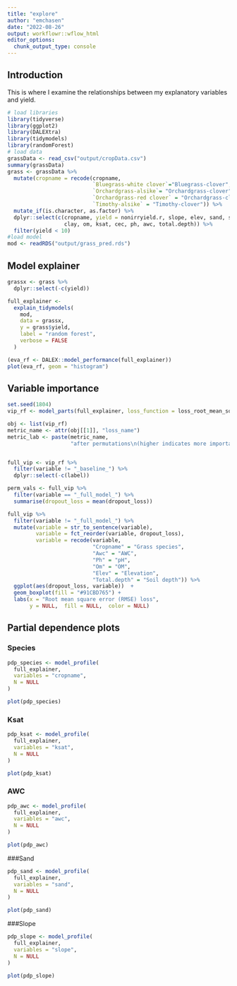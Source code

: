 ```yaml
---
title: "explore"
author: "emchasen"
date: "2022-08-26"
output: workflowr::wflow_html
editor_options:
  chunk_output_type: console
---
```


## Introduction

This is where I examine the relationships between my explanatory variables and yield.

```r
# load libraries
library(tidyverse)
library(ggplot2)
library(DALEXtra)
library(tidymodels)
library(randomForest)
# load data
grassData <- read_csv("output/cropData.csv")
summary(grassData)
grass <- grassData %>%
  mutate(cropname = recode(cropname, 
                           `Bluegrass-white clover`="Bluegrass-clover",
                           `Orchardgrass-alsike`= "Orchardgrass-clover",
                           `Orchardgrass-red clover` = "Orchardgrass-clover",
                           `Timothy-alsike` = "Timothy-clover")) %>%
  mutate_if(is.character, as.factor) %>%
  dplyr::select(c(cropname, yield = nonirryield.r, slope, elev, sand, silt,
                  clay, om, ksat, cec, ph, awc, total.depth)) %>%
  filter(yield < 10) 
#load model
mod <- readRDS("output/grass_pred.rds")
```


## Model explainer

```r
grassx <- grass %>%
  dplyr::select(-c(yield))

full_explainer <- 
  explain_tidymodels(
    mod, 
    data = grassx, 
    y = grass$yield,
    label = "random forest",
    verbose = FALSE
  )

(eva_rf <- DALEX::model_performance(full_explainer))
plot(eva_rf, geom = "histogram") 
```

## Variable importance

```r
set.seed(1804)
vip_rf <- model_parts(full_explainer, loss_function = loss_root_mean_square)

obj <- list(vip_rf)
metric_name <- attr(obj[[1]], "loss_name")
metric_lab <- paste(metric_name, 
                    "after permutations\n(higher indicates more important)")


full_vip <- vip_rf %>%
  filter(variable != "_baseline_") %>%
  dplyr::select(-c(label))

perm_vals <- full_vip %>% 
  filter(variable == "_full_model_") %>% 
  summarise(dropout_loss = mean(dropout_loss))

full_vip %>%
  filter(variable != "_full_model_") %>% 
  mutate(variable = str_to_sentence(variable),
         variable = fct_reorder(variable, dropout_loss),
         variable = recode(variable,
                           "Cropname" = "Grass species",
                           "Awc" = "AWC",
                           "Ph" = "pH",
                           "Om" = "OM",
                           "Elev" = "Elevation",
                           "Total.depth" = "Soil depth")) %>%
  ggplot(aes(dropout_loss, variable))  +
  geom_boxplot(fill = "#91CBD765") +
  labs(x = "Root mean square error (RMSE) loss", 
       y = NULL,  fill = NULL,  color = NULL)

```

## Partial dependence plots

### Species

```r
pdp_species <- model_profile(
  full_explainer,
  variables = "cropname",
  N = NULL
)

plot(pdp_species)
```

### Ksat

```r
pdp_ksat <- model_profile(
  full_explainer,
  variables = "ksat",
  N = NULL
)

plot(pdp_ksat)
```
 
### AWC

```r
pdp_awc <- model_profile(
  full_explainer,
  variables = "awc",
  N = NULL
)

plot(pdp_awc)
```

###Sand

```r
pdp_sand <- model_profile(
  full_explainer,
  variables = "sand",
  N = NULL
)

plot(pdp_sand)
```

###Slope

```r
pdp_slope <- model_profile(
  full_explainer,
  variables = "slope",
  N = NULL
)

plot(pdp_slope)
```

